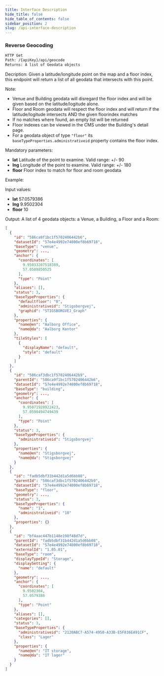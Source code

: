```yaml
---
title: Interface Description
hide_title: false
hide_table_of_contents: false
sidebar_position: 2
slug: /api-interface-description
---
```


### Reverse Geocoding

```bash
HTTP Get
Path: /{apiKey}/api/geocode
Returns: A list of Geodata objects
```

Decription:
Given a latitude/longitude point on the map and a floor index, this endpoint will return a list of all geodata that intersects with this point.

Note:

* Venue and Building geodata will disregard the floor index and will be given based on the latitude/logitude alone.
* Floor and Room geodata will respect the floor index and will return if the latitude/logitude intersects AND the given floorindex matches
* If no matches where found, an empty list will be returned
* Floor indexes can be viewed in the CMS under the Building's detail page.
* For a geodata object of type `"floor"` its `baseTypeProperties.administrativeid` property contains the floor index.

Mandatory parameters:

* **lat** Latitude of the point to examine. Valid range: +/- 90
* **lng** Longitude of the point to examine. Valid range: +/- 180
* **floor** Floor index to match for floor and room geodata

Example:

Input values:

* **lat** 57.0579386
* **lng** 9.9502304
* **floor** 10

Output:
A list of 4 geodata objects: a Venue, a Building, a Floor and a Room:

```json
[
  {
    "id": "586ca9f1bc1f5702406442b6",
    "datasetId": "57e4e4992e74800ef8b69718",
    "baseType": "venue",
    "geometry": ...,
    "anchor": {
      "coordinates": [
        9.95033207518389,
        57.0589850525
      ],
      "type": "Point"
    },
    "aliases": [],
    "status": 3,
    "baseTypeProperties": {
      "defaultfloor": "0",
      "administrativeid": "Stigsborgvej",
      "graphid": "STIGSBORGVEJ_Graph"
    },
    "properties": {
      "name@en": "Aalborg Office",
      "name@da": "Aalborg Kontor"
    },
    "tileStyles": [
      {
        "displayName": "default",
        "style": "default"
      }
    ]
  },
  {
    "id": "586caf3dbc1f5702406442b9",
    "parentId": "586ca9f1bc1f5702406442b6",
    "datasetId": "57e4e4992e74800ef8b69718",
    "baseType": "building",
    "geometry": ...,
    "anchor": {
      "coordinates": [
        9.95071928922423,
        57.0590494749439
      ],
      "type": "Point"
    },
    "status": 3,
    "baseTypeProperties": {
      "administrativeid": "Stigsborgvej"
    },
    "properties": {
      "name@en": "Stigsborgvej",
      "name@da": "Stigsborgvej"
    }
  },
  {
    "id": "fadb5dbf31b442d1a5d6bb08",
    "parentId": "586caf3dbc1f5702406442b9",
    "datasetId": "57e4e4992e74800ef8b69718",
    "baseType": "floor",
    "geometry": ...,
    "status": 3,
    "baseTypeProperties": {
      "name": "1",
      "administrativeid": "10"
    },
    "properties": {}
  },
  {
    "id": "bf4aac447b1148e198f48d7d",
    "parentId": "fadb5dbf31b442d1a5d6bb08",
    "datasetId": "57e4e4992e74800ef8b69718",
    "externalId": "1.05.01",
    "baseType": "room",
    "displayTypeId": "Storage",
    "displaySetting": {
      "name": "default"
    },
    "geometry": ...,
    "anchor": {
      "coordinates": [
        9.9502304,
        57.0579386
      ],
      "type": "Point"
    },
    "aliases": [],
    "categories": [],
    "status": 3,
    "baseTypeProperties": {
      "administrativeid": "2120ABC7-A574-4950-A33B-E5F836EA91CF",
      "class": "Lager"
    },
    "properties": {
      "name@en": "IT storage",
      "name@da": "IT lager"
    }
  }
]
```
